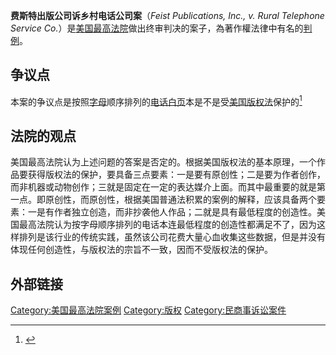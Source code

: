 {{Infobox SCOTUS case
  |Litigants=费斯特出版公司诉乡村电话公司案
  |ArgueDate=1月9日
  |ArgueYear=1991年
  |DecideDate=3月27日
  |DecideYear=1991年
  |FullName=费斯特出版公司 诉 乡村电话公司
  |USVol=499
  |USPage=340
  |Citation=111 S. Ct. 1282; 113 L. Ed. 2d 358; 1991 U.S. LEXIS 1856; 59 U.S.L.W. 4251;<br />18 U.S.P.Q.2D (BNA) 1275; Copy. L. Rep. (CCH) P26,702; 68 Rad. Reg. 2d (P & F) 1513;<br />18 Media L. Rep. 1889; 121 P.U.R.4th 1; 91 Cal. Daily Op. Service 2217; 91 Daily Journal DAR 3580
  |Prior=
  |Subsequent=
  |Holding=电话黄页本并不满足宪法对于版权法保护所规定的最低程度的原创性，因而收集这些电话资源所付出的劳动与金钱不在版权法的保护范围之内。撤销第十上诉法院判决。
  | SCOTUS     = 1990-1991
  |Majority奥康纳
  |JoinMajority=伦奎斯特、怀特、马歇尔、斯蒂文斯、斯卡利亚、肯尼迪、苏特
  |Concurrence=布莱克蒙
  |LawsApplied=[[美国宪法第一章|美国宪法第一章]]
}}
{{legal}}
'''费斯特出版公司诉乡村电话公司案'''（''Feist Publications, Inc., v. Rural Telephone Service Co.''）是[[美国最高法院|美国最高法院]]做出终审判决的案子，為著作權法律中有名的[[判例|判例]]。

== 争议点 ==
本案的争议点是按照[[字母|字母]]顺序排列的[[电话|电话]][[白页|白页]]本是不是受[[美国版权法|美国版权法]]保护的<ref>{{cite web |title=FEIST PUBLICATIONS, INC. v. RURAL TELEPHONE SERVICE CO., 499 U.S. 340 (1991) |url=https://www.law.cornell.edu/copyright/cases/499_US_340.htm |accessdate=2018-10-16 |archive-date=2019-09-22 |archive-url=https://web.archive.org/web/20190922002507/https://www.law.cornell.edu/copyright/cases/499_US_340.htm |dead-url=no }}</ref>

== 法院的观点 ==
美国最高法院认为上述问题的答案是否定的。根据美国版权法的基本原理，一个作品要获得版权法的保护，要具备三点要素：一是要有原创性；二是要为作者创作，而非机器或动物创作；三就是固定在一定的表达媒介上面。而其中最重要的就是第一点。即原创性，而原创性，根据美国普通法积累的案例的解释，应该具备两个要素：一是有作者独立创造，而非抄袭他人作品；二就是具有最低程度的创造性。美国最高法院认为按字母顺序排列的电话本连最低程度的创造性都满足不了，因为这样排列是该行业的传统实践，虽然该公司花费大量心血收集这些数据，但是并没有体现任何创造性，与版权法的宗旨不一致，因而不受版权法的保护。

== 外部链接 ==

{{US-stub}}

{{law-stub}}

[[Category:美国最高法院案例|Category:美国最高法院案例]]
[[Category:版权|Category:版权]]
[[Category:民商事诉讼案件|Category:民商事诉讼案件]]